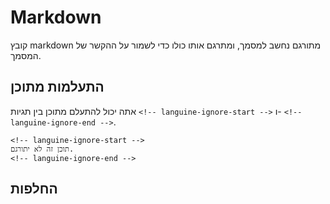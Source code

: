 # Markdown

קובץ markdown מתורגם נחשב למסמך, ומתרגם אותו כולו כדי לשמור על ההקשר של המסמך.

## התעלמות מתוכן

אתה יכול להתעלם מתוכן בין תגיות `<!-- languine-ignore-start -->` ו- `<!-- languine-ignore-end -->`.

```mdx
<!-- languine-ignore-start -->
תוכן זה לא יתורגם.
<!-- languine-ignore-end -->
``` 

## החלפות
